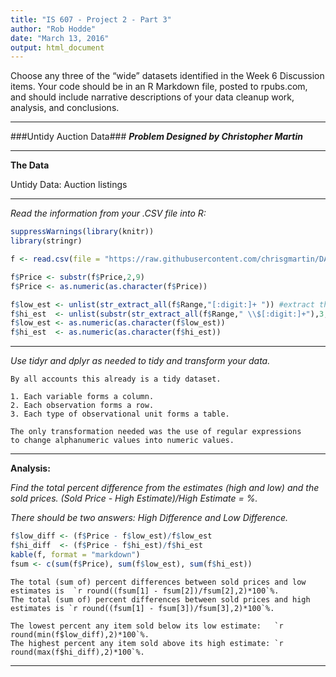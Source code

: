 ```yaml
---
title: "IS 607 - Project 2 - Part 3"
author: "Rob Hodde"
date: "March 13, 2016"
output: html_document
---
```


Choose any three of the "wide" datasets identified in the Week 6 Discussion items.  Your code should be in an R Markdown file, posted to rpubs.com, and should include narrative descriptions of your data cleanup work, analysis, and conclusions.

---------

###Untidy Auction Data###
***Problem Designed by Christopher Martin***

---------

**The Data**

Untidy Data: Auction listings


---------

*Read the information from your .CSV file into R:*  

```r

suppressWarnings(library(knitr))
library(stringr)

f <- read.csv(file = "https://raw.githubusercontent.com/chrisgmartin/DATA607/master/utidy_auction_data.csv", header=TRUE, sep=",") #read the csv file into a data frame

f$Price <- substr(f$Price,2,9)
f$Price <- as.numeric(as.character(f$Price))

f$low_est <- unlist(str_extract_all(f$Range,"[:digit:]+ ")) #extract the low estimated bid price
f$hi_est  <- unlist(substr(str_extract_all(f$Range," \\$[:digit:]+"),3,9)) # extract the high estimated bid price
f$low_est <- as.numeric(as.character(f$low_est))
f$hi_est  <- as.numeric(as.character(f$hi_est))

```

---------

*Use tidyr and dplyr as needed to tidy and transform your data.*

```
By all accounts this already is a tidy dataset.  

1. Each variable forms a column.
2. Each observation forms a row.
3. Each type of observational unit forms a table.

The only transformation needed was the use of regular expressions
to change alphanumeric values into numeric values.

```

---------

**Analysis:** 

*Find the total percent difference from the estimates (high and low) and the sold prices. (Sold Price - High Estimate)/High Estimate = %.*

*There should be two answers: High Difference and Low Difference.*  

```r

f$low_diff <- (f$Price - f$low_est)/f$low_est
f$hi_diff  <- (f$Price - f$hi_est)/f$hi_est
kable(f, format = "markdown")
fsum <- c(sum(f$Price), sum(f$low_est), sum(f$hi_est))
```
```
The total (sum of) percent differences between sold prices and low estimates is  `r round((fsum[1] - fsum[2])/fsum[2],2)*100`%. 
The total (sum of) percent differences between sold prices and high estimates is `r round((fsum[1] - fsum[3])/fsum[3],2)*100`%. 

The lowest percent any item sold below its low estimate:   `r round(min(f$low_diff),2)*100`%.
The highest percent any item sold above its high estimate: `r round(max(f$hi_diff),2)*100`%.
```

---------



